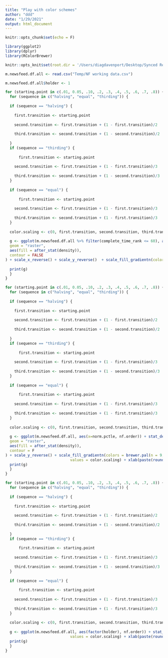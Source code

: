 ```yaml
---
title: "Play with color schemes"
author: "ddd"
date: "1/29/2021"
output: html_document
---
```


```r
knitr::opts_chunk$set(echo = F)

library(ggplot2)
library(dplyr)
library(RColorBrewer)

knitr::opts_knit$set(root.dir = '/Users/diagdavenport/Desktop/Synced Research/Ludwig/FB/Lockdown')

```


```r

m.newsfeed.df.all <- read.csv("Temp/NF working data.csv")

m.newsfeed.df.all$holder <- 1

for (starting.point in c(.01, 0.05, .10, .2, .3, .4, .5, .6, .7, .8)) {
  for (sequence in c("halving", "equal", "thirding")) {
    
  if (sequence == "halving") {
  
    first.transition <- starting.point
  
    second.transition <- first.transition + (1 - first.transition)/2
  
    third.transition <- second.transition + (1 - second.transition)/2
  
  }
  if (sequence == "thirding") {
    
      first.transition <- starting.point
  
    second.transition <- first.transition + (1 - first.transition)/3
  
    third.transition <- second.transition + (1 - second.transition)/3
  }
    
  if (sequence == "equal") {
    
      first.transition <- starting.point
  
    second.transition <- first.transition + (1 - first.transition)/3
  
    third.transition <- second.transition + (1 - first.transition)/3
  }
  
  color.scaling <- c(0, first.transition, second.transition, third.transition, 1)
  
  g <- ggplot(m.newsfeed.df.all %>% filter(complete_time_rank <= 60), aes(x=complete_time_rank, nf.order)) + stat_density_2d(
  geom = "raster",
  aes(fill = after_stat(density)),
  contour = FALSE
) + scale_x_reverse() + scale_y_reverse()  + scale_fill_gradientn(colors = brewer.pal(n = 9, name = "Blues")[c(2,3,5,7,9)], values = color.scaling) + xlab(paste(round(color.scaling, 2), collapse = ','))
    
  print(g)
  }
}


```

```r

for (starting.point in c(.01, 0.05, .10, .2, .3, .4, .5, .6, .7, .8)) {
  for (sequence in c("halving", "equal", "thirding")) {
    
  if (sequence == "halving") {
  
    first.transition <- starting.point
  
    second.transition <- first.transition + (1 - first.transition)/2
  
    third.transition <- second.transition + (1 - second.transition)/2
  
  }
  if (sequence == "thirding") {
    
      first.transition <- starting.point
  
    second.transition <- first.transition + (1 - first.transition)/3
  
    third.transition <- second.transition + (1 - second.transition)/3
  }
    
  if (sequence == "equal") {
    
      first.transition <- starting.point
  
    second.transition <- first.transition + (1 - first.transition)/3
  
    third.transition <- second.transition + (1 - first.transition)/3
  }
  
  color.scaling <- c(0, first.transition, second.transition, third.transition, 1)
  
  g <- ggplot(m.newsfeed.df.all, aes(x=norm.pctle, nf.order)) + stat_density_2d(
  geom = "raster",
  aes(fill = after_stat(density)),
  contour = F
) + scale_y_reverse() + scale_fill_gradientn(colors = brewer.pal(n = 9, name = "Blues")[c(2,3,5,7,9)],
                             values = color.scaling) + xlab(paste(round(color.scaling, 2), collapse = ','))
  print(g)
  }
}

```

```r

for (starting.point in c(.01, 0.05, .10, .2, .3, .4, .5, .6, .7, .8)) {
  for (sequence in c("halving", "equal", "thirding")) {
    
  if (sequence == "halving") {
  
    first.transition <- starting.point
  
    second.transition <- first.transition + (1 - first.transition)/2
  
    third.transition <- second.transition + (1 - second.transition)/2
  
  }
  if (sequence == "thirding") {
    
      first.transition <- starting.point
  
    second.transition <- first.transition + (1 - first.transition)/3
  
    third.transition <- second.transition + (1 - second.transition)/3
  }
    
  if (sequence == "equal") {
    
      first.transition <- starting.point
  
    second.transition <- first.transition + (1 - first.transition)/3
  
    third.transition <- second.transition + (1 - first.transition)/3
  }
  
  color.scaling <- c(0, first.transition, second.transition, third.transition, 1)
  
  g <- ggplot(m.newsfeed.df.all, aes(factor(holder), nf.order)) + stat_density(aes(fill = after_stat(density)), geom = "raster", position = "identity") + facet_grid(.~race.in.group, scales = "free_y") + scale_y_reverse() + scale_fill_gradientn(colors = brewer.pal(n = 5, name = "Blues"),
                             values = color.scaling) + xlab(paste(round(color.scaling, 2), collapse = ','))
  print(g)
  }
}

```